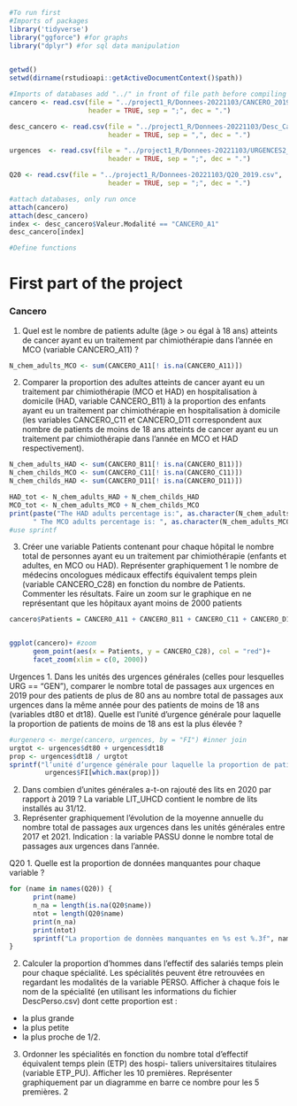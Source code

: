 
```r
#To run first
#Imports of packages
library('tidyverse')
library("ggforce") #for graphs
library("dplyr") #for sql data manipulation
 
```
```r

getwd()
setwd(dirname(rstudioapi::getActiveDocumentContext()$path))

#Imports of databases add "../" in front of file path before compiling in R mark down
cancero <- read.csv(file = "../project1_R/Donnees-20221103/CANCERO_2019.csv",
                    header = TRUE, sep = ";", dec = ".")

desc_cancero <- read.csv(file = "../project1_R/Donnees-20221103/Desc_Cancero_Urgences.csv",
                         header = TRUE, sep = ",", dec = ".")

urgences  <- read.csv(file = "../project1_R/Donnees-20221103/URGENCES2_2019.csv",
                         header = TRUE, sep = ";", dec = ".")

Q20 <- read.csv(file = "../project1_R/Donnees-20221103/Q20_2019.csv",
                         header = TRUE, sep = ";", dec = ".")

```

```r
#attach databases, only run once
attach(cancero)
attach(desc_cancero)
index <- desc_cancero$Valeur.Modalité == "CANCERO_A1"
desc_cancero[index]
```

```r
#Define functions


```
# First part of the project

### Cancero
1. Quel est le nombre de patients adulte (âge > ou égal à 18 ans) atteints de cancer ayant eu un traitement
par chimiothérapie dans l’année en MCO (variable CANCERO_A11) ?

```r
N_chem_adults_MCO <- sum(CANCERO_A11[! is.na(CANCERO_A11)])
```
2. Comparer la proportion des adultes atteints de cancer ayant eu un traitement par chimiothérapie
(MCO et HAD) en hospitalisation à domicile (HAD, variable CANCERO_B11) à la proportion des enfants
ayant eu un traitement par chimiothérapie en hospitalisation à domicile (les variables CANCERO_C11 et
CANCERO_D11 correspondent aux nombre de patients de moins de 18 ans atteints de cancer ayant eu un
traitement par chimiothérapie dans l’année en MCO et HAD respectivement).
```r
N_chem_adults_HAD <- sum(CANCERO_B11[! is.na(CANCERO_B11)]) 
N_chem_childs_MCO <- sum(CANCERO_C11[! is.na(CANCERO_C11)]) 
N_chem_childs_HAD <- sum(CANCERO_D11[! is.na(CANCERO_D11)]) 

HAD_tot <- N_chem_adults_HAD + N_chem_childs_HAD
MCO_tot <- N_chem_adults_MCO + N_chem_childs_MCO
print(paste("The HAD adults percentage is:", as.character(N_chem_adults_HAD/HAD_tot),
      " The MCO adults percentage is: ", as.character(N_chem_adults_MCO/MCO_tot)))
#use sprintf
```
3. Créer une variable Patients contenant pour chaque hôpital le nombre total de personnes ayant eu
un traitement par chimiothérapie (enfants et adultes, en MCO ou HAD). 
Représenter graphiquement
1 le nombre de médecins oncologues médicaux effectifs équivalent temps plein (variable CANCERO_C28)
en fonction du nombre de Patients. Commenter les résultats. Faire un zoom sur le graphique en ne
représentant que les hôpitaux ayant moins de 2000 patients
```r
cancero$Patients = CANCERO_A11 + CANCERO_B11 + CANCERO_C11 + CANCERO_D11


ggplot(cancero)+ #zoom
      geom_point(aes(x = Patients, y = CANCERO_C28), col = "red")+
      facet_zoom(xlim = c(0, 2000))

```

Urgences
1. Dans les unités des urgences générales (celles pour lesquelles URG == "GEN"), comparer le nombre total
de passages aux urgences en 2019 pour des patients de plus de 80 ans au nombre total de passages aux
urgences dans la même année pour des patients de moins de 18 ans (variables dt80 et dt18). Quelle est
l’unité d’urgence générale pour laquelle la proportion de patients de moins de 18 ans est la plus élevée ?
```r
#urgenero <- merge(cancero, urgences, by = "FI") #inner join
urgtot <- urgences$dt80 + urgences$dt18
prop <- urgences$dt18 / urgtot
sprintf("l’unité d’urgence générale pour laquelle la proportion de patients de moins de 18 ans est la plus élevée est FI = %s", 
         urgences$FI[which.max(prop)])
```
2. Dans combien d’unites générales a-t-on rajouté des lits en 2020 par rapport à 2019 ? La variable
LIT_UHCD contient le nombre de lits installés au 31/12.
3. Représenter graphiquement l’évolution de la moyenne annuelle du nombre total de passages aux urgences
dans les unités générales entre 2017 et 2021. Indication : la variable PASSU donne le nombre total de
passages aux urgences dans l’année.


Q20
1. Quelle est la proportion de données manquantes pour chaque variable ?
```r
for (name in names(Q20)) {
      print(name)
      n_na = length(is.na(Q20$name))
      ntot = length(Q20$name)
      print(n_na)
      print(ntot)
      sprintf("La proportion de donnèes manquantes en %s est %.3f", name, n_na/ntot)
}
```
2. Calculer la proportion d’hommes dans l’effectif des salariés temps plein pour chaque spécialité. Les
spécialités peuvent être retrouvées en regardant les modalités de la variable PERSO. Afficher à chaque fois
le nom de la spécialité (en utilisant les informations du fichier DescPerso.csv) dont cette proportion
est :
* la plus grande
* la plus petite
* la plus proche de 1/2.
3. Ordonner les spécialités en fonction du nombre total d’effectif équivalent temps plein (ETP) des hospi-
taliers universitaires titulaires (variable ETP_PU). Afficher les 10 premières. Représenter graphiquement
par un diagramme en barre ce nombre pour les 5 premières.
2